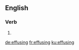 ==English==

===Verb===
{{head|en|present participle}}

# {{present participle of|effuse|lang=en|nocat=1}}

[[de:effusing]]
[[fr:effusing]]
[[ku:effusing]]